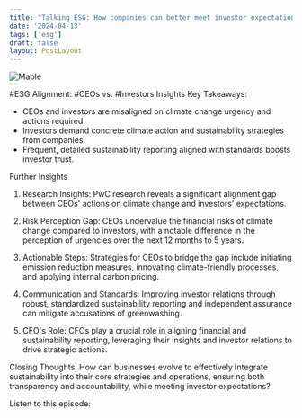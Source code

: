 ```yaml
---
title: "Talking ESG: How companies can better meet investor expectations"
date: '2024-04-13'
tags: ['esg']
draft: false
layout: PostLayout
---
```


<div className="flex justify-center">
<div className="my-1 w-full px-2 xl:my-1 xl:w-1/2 xl:px-2">
    <img src="https://willpolesa.pythonanywhere.com/static/podcast_thumbnails/recroDaAeU5uZey5jpodcast_thumbnail.jpg" alt="Maple" className="mx-auto h-58 w-auto" />
</div>
</div>

#ESG Alignment: #CEOs vs. #Investors Insights
Key Takeaways:
- CEOs and investors are misaligned on climate change urgency and actions required.
- Investors demand concrete climate action and sustainability strategies from companies.
- Frequent, detailed sustainability reporting aligned with standards boosts investor trust.

Further Insights
1. Research Insights:
PwC research reveals a significant alignment gap between CEOs' actions on climate change and investors' expectations.

2. Risk Perception Gap:
CEOs undervalue the financial risks of climate change compared to investors, with a notable difference in the perception of urgencies over the next 12 months to 5 years.

3. Actionable Steps:
Strategies for CEOs to bridge the gap include initiating emission reduction measures, innovating climate-friendly processes, and applying internal carbon pricing.

4. Communication and Standards:
Improving investor relations through robust, standardized sustainability reporting and independent assurance can mitigate accusations of greenwashing.

5. CFO's Role:
CFOs play a crucial role in aligning financial and sustainability reporting, leveraging their insights and investor relations to drive strategic actions.

Closing Thoughts:
How can businesses evolve to effectively integrate sustainability into their core strategies and operations, ensuring both transparency and accountability, while meeting investor expectations?

Listen to this episode:
